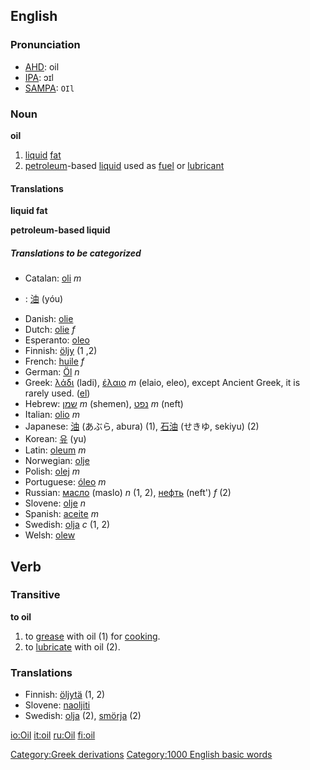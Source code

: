 {{wikipedia}}
==English==

===Pronunciation===
*[[AHD]]: oil
*[[IPA]]: ɔɪl
*[[SAMPA]]: <tt>OIl</tt>

===Noun===

'''oil'''

# [[liquid]] [[fat]]
# [[petroleum]]-based [[liquid]] used as [[fuel]] or [[lubricant]]

====Translations====
'''liquid fat'''
{{top}}
{{mid}}
{{bottom}}

'''petroleum-based liquid'''
{{top}}
{{mid}}
{{bottom}}

=====Translations to be categorized=====
{{checktrans}}
<!--Remove this section once all of the translations below have been moved into the tables above.-->
*Catalan: [[oli]] ''m''
*{{zh}}: [[油]] (yóu)
*Danish: [[olie]]
*Dutch: [[olie]] ''f''
*Esperanto: [[oleo]]
*Finnish: [[öljy]] (1 ,2)
*French: [[huile]] ''f''
*German: [[Öl]] ''n''
*Greek: [[λάδι]] (ladi), [[έλαιο]] ''m'' (elaio, eleo), except Ancient Greek, it is rarely used. ([[:el:Λάδι|el]])
*Hebrew: [[שמן]] ''m'' (shemen), [[נפט]] ''m'' (neft)
*Italian: [[olio#Italian|olio]] ''m''
*Japanese: [[油]] (あぶら, abura) (1), [[石油]] (せきゆ, sekiyu) (2)
*Korean: [[유]] (yu)
*Latin: [[oleum]] ''m''
*Norwegian: [[olje]]
*Polish: [[olej]] ''m''
*Portuguese: [[óleo]] ''m''
*Russian: [[масло]] (maslo) ''n'' (1, 2), [[нефть]] (neft') ''f'' (2)
*Slovene: [[olje]] ''n''
*Spanish: [[aceite]] ''m''
*Swedish: [[olja]] ''c'' (1, 2)
*Welsh: [[olew]]

== Verb ==
===Transitive===

'''to oil'''

# to [[grease]] with oil (1) for [[cook]]ing.
# to [[lubricate]] with oil (2).

===Translations===
*Finnish: [[öljytä]] (1, 2)
*Slovene: [[naoljiti]]
*Swedish: [[olja]] (2), [[smörja]] (2)
[[Category:Greek derivations]]
[[Category:1000 English basic words]]

[[io:Oil]]
[[it:oil]]
[[ru:Oil]]
[[fi:oil]]